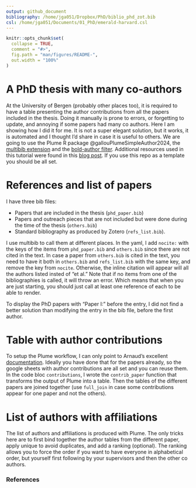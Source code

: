 ```yaml
---
output: github_document
bibliography: /home/jga051/Dropbox/PhD/biblio_phd_zot.bib
csl: /home/jga051/Documents/01_PhD/emerald-harvard.csl
---
```

```r
knitr::opts_chunk$set(
  collapse = TRUE,
  comment = "#>",
  fig.path = "man/figures/README-",
  out.width = "100%"
)
```


# A PhD thesis with many co-authors
At the University of Bergen (probably other places too), it is required to have a table presenting the author contributions from all the papers included in the thesis.
Doing it manually is prone to errors, or forgetting to update, and annoying if some papers had many co authors.
Here I am showing how I did it for me.
It is not a super elegant solution, but it works, it is automated and I thought I'd share in case it is useful to others.
We are going to use the Plume R package @gallouPlumeSimpleAuthor2024, the [multibib extension](https://github.com/wlupton/pandoc-multibib) and the [bold-author filter](https://stackoverflow.com/questions/76394078/format-specific-authors-with-bold-font-in-bibliography-created-with-quarto/76429867#76429867).
Additional resources used in this tutorial were found in this [blog post](https://www.andrewheiss.com/blog/2023/12/11/separate-bibliographies-quarto/).
If you use this repo as a template you should be all set.

# References and list of papers
I have three bib files:

- Papers that are included in the thesis (`phd_paper.bib`)
- Papers and outreach pieces that are not included but were done during the time of the thesis (`others.bib`)
- Standard bibliography as produced by Zotero (`refs_list.bib`).

I use multibib to call them at different places.
In the yaml, I add `nocite:` with the keys of the items from `phd_paper.bib` and `others.bib` since there are not cited in the text.
In case a paper from `others.bib` is cited in the text, you need to have it both in `others.bib` and `refs_list.bib` with the same key, and remove the key from `nocite`.
Otherwise, the inline citation will appear will all the authors listed insted of "et al."
Note that if no items from one of the bibliographies is called, it will throw an error.
Which means that when you are just starting, you should just call at least one reference of each to be able to render.

To display the PhD papers with "Paper I:" before the entry, I did not find a better solution than modifying the entry in the bib file, before the first author.

# Table with author contributions
To setup the Plume workflow, I can only point to Arnaud's excellent [documentation](https://arnaudgallou.github.io/plume/index.html).
Ideally you have done that for the papers already, so the google sheets with author contributions are all set and you can reuse them.
In the code bloc `contributions`, I wrote the `contrib_paper` function that transforms the output of Plume into a table.
Then the tables of the different papers are joined together (use `full_join` in case some contributions appear for one paper and not the others).

# List of authors with affiliations
The list of authors and affiliations is produced with Plume.
The only tricks here are to first bind together the author tables from the different paper, apply unique to avoid duplicates, and add a ranking (optional).
The ranking allows you to force the order if you want to have everyone in alphabetical order, but yourself first following by your supervisors and then the other co authors.

### References
